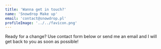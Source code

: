 ```yaml
---
title: 'Wanna get in touch?'
name: 'Snowdrop Make up'
email: 'contact@snowdrop.pl'
profileImage: '../../favicon.png'
---
```



Ready for a change? Use contact form below or send me an email and I will get back to you as soon as possible!
